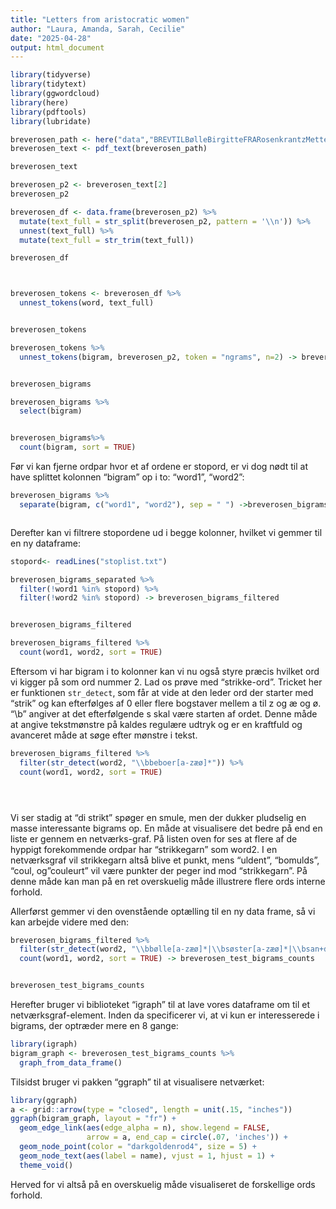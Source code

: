 ---
title: "Letters from aristocratic women"
author: "Laura, Amanda, Sarah, Cecilie"
date: "2025-04-28"
output: html_document
---


```{r, message=FALSE}

library(tidyverse)
library(tidytext)
library(ggwordcloud)
library(here)
library(pdftools)
library(lubridate)


```
```{r get-document, include=FALSE}

breverosen_path <- here("data","BREVTILBølleBirgitteFRARosenkrantzMette.pdf")
breverosen_text <- pdf_text(breverosen_path)

breverosen_text


```
```{r}


breverosen_p2 <- breverosen_text[2]
breverosen_p2

breverosen_df <- data.frame(breverosen_p2) %>% 
  mutate(text_full = str_split(breverosen_p2, pattern = '\\n')) %>% 
  unnest(text_full) %>% 
  mutate(text_full = str_trim(text_full)) 

breverosen_df



breverosen_tokens <- breverosen_df %>% 
  unnest_tokens(word, text_full)


breverosen_tokens

breverosen_tokens %>% 
  unnest_tokens(bigram, breverosen_p2, token = "ngrams", n=2) -> breverosen_bigrams


breverosen_bigrams

```

```{r everything with bigrams}

breverosen_bigrams %>% 
  select(bigram)


breverosen_bigrams%>% 
  count(bigram, sort = TRUE)


```

Før vi kan fjerne ordpar hvor et af ordene er stopord, er vi dog nødt til at have splittet kolonnen "bigram" op i to: "word1", "word2":


```{r }


breverosen_bigrams %>% 
  separate(bigram, c("word1", "word2"), sep = " ") ->breverosen_bigrams_separated



```


Derefter kan vi filtrere stopordene ud i begge kolonner, hvilket vi gemmer til en ny dataframe:
```{r}


stopord<- readLines("stoplist.txt")

breverosen_bigrams_separated %>% 
  filter(!word1 %in% stopord) %>%
  filter(!word2 %in% stopord) -> breverosen_bigrams_filtered


breverosen_bigrams_filtered

```


```{r}
breverosen_bigrams_filtered %>% 
  count(word1, word2, sort = TRUE)
```

Eftersom vi har bigram i to kolonner kan vi nu også styre præcis hvilket ord vi kigger på som ord nummer 2. Lad os prøve med "strikke-ord". Tricket her er funktionen `str_detect`, som får at vide at den leder ord der starter med "strik" og kan efterfølges af 0 eller flere bogstaver mellem a til z og æ og ø. "\\b" angiver at det efterfølgende s skal være starten af ordet. Denne måde at angive tekstmønstre på kaldes regulære udtryk og er en kraftfuld og avanceret måde at søge efter mønstre i tekst.


```{r}

breverosen_bigrams_filtered %>% 
  filter(str_detect(word2, "\\bbeboer[a-zæø]*")) %>% 
  count(word1, word2, sort = TRUE)





```
Vi ser stadig at "di strikt" spøger en smule, men der dukker pludselig en masse interessante bigrams op. En måde at visualisere det bedre på end en liste er gennem en netværks-graf. På listen oven for ses at flere af de hyppigt forekommende ordpar har "strikkegarn" som word2. I en netværksgraf vil strikkegarn altså blive et punkt, mens "uldent", "bomulds", "coul, og "couleurt" vil være punkter der peger ind mod "strikkegarn". På denne måde kan man på en ret overskuelig måde illustrere flere ords interne forhold.

Allerførst gemmer vi den ovenstående optælling til en ny data frame, så vi kan arbejde videre med den:

```{r}
breverosen_bigrams_filtered %>% 
  filter(str_detect(word2, "\\bbølle[a-zæø]*|\\bsøster[a-zæø]*|\\bsan+dhedt[a-zæø]*")) %>% 
  count(word1, word2, sort = TRUE) -> breverosen_test_bigrams_counts


breverosen_test_bigrams_counts

```

Herefter bruger vi biblioteket "igraph" til at lave vores dataframe om til et netværksgraf-element. Inden da specificerer vi, at vi kun er interesserede i bigrams, der optræder mere en 8 gange:

```{r, message=FALSE}
library(igraph)
bigram_graph <- breverosen_test_bigrams_counts %>%
  graph_from_data_frame()
```

Tilsidst bruger vi pakken "ggraph" til at visualisere netværket:

```{r}
library(ggraph)
a <- grid::arrow(type = "closed", length = unit(.15, "inches"))
ggraph(bigram_graph, layout = "fr") +
  geom_edge_link(aes(edge_alpha = n), show.legend = FALSE,
                 arrow = a, end_cap = circle(.07, 'inches')) +
  geom_node_point(color = "darkgoldenrod4", size = 5) +
  geom_node_text(aes(label = name), vjust = 1, hjust = 1) +
  theme_void()
```

Herved for vi altså på en overskuelig måde visualiseret de forskellige ords forhold. 

